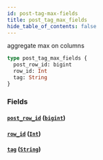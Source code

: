 ```yaml
---
id: post-tag-max-fields
title: post_tag_max_fields
hide_table_of_contents: false
---
```


aggregate max on columns

```graphql
type post_tag_max_fields {
  post_row_id: bigint
  row_id: Int
  tag: String
}
```

### Fields

#### [`post_row_id`](#) ([`bigint`](../scalars/bigint))

#### [`row_id`](#) ([`Int`](../scalars/int))

#### [`tag`](#) ([`String`](../scalars/string))
